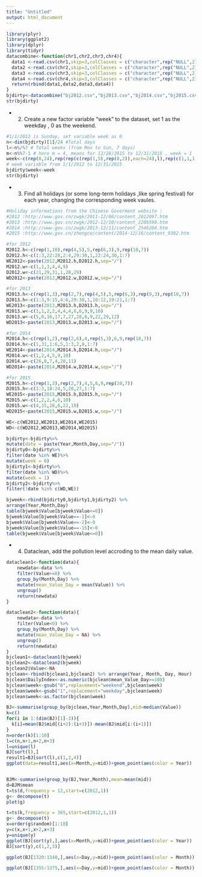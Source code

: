 ```yaml
---
title: "Untitled"
output: html_document
---
```

```r
library(plyr)
library(ggplot2)
library(dplyr)
library(tidyr)
datacombine<-function(chr1,chr2,chr3,chr4){
  data1 <-read.csv(chr1,skip=3,colClasses = c("character",rep("NULL",2),rep("integer",5),rep("NULL",3)))
  data2 <-read.csv(chr2,skip=3,colClasses = c("character",rep("NULL",2),rep("integer",5),rep("NULL",3)))
  data3 <-read.csv(chr3,skip=3,colClasses = c("character",rep("NULL",2),rep("integer",5),rep("NULL",3)))
  data4 <-read.csv(chr4,skip=3,colClasses = c("character",rep("NULL",2),rep("integer",5),rep("NULL",3)))
  return(rbind(data1,data2,data3,data4))
}
bjdirty<-datacombine("bj2012.csv","bj2013.csv","bj2014.csv","bj2015.csv")
str(bjdirty)
```

* 2. Create a new factor variable "week" to the  dataset, set 1 as the weekday , 0 as the weekend.

```r
#1/1/2012 is Sunday, set variable week as 0
n<-dim(bjdirty)[1]/24 #Total days
l<-n%/%7 # Total weeks (from Mon to Sun, 7 days)
m<-n%%7-1 # here m = 4, means for 12/28/2015 to 12/31/2015 , week = 1
week<-c(rep(0,24),rep(rep(c(rep(1,5),rep(0,2)),each=24),l),rep(c(1,1,1,1),each=24))
# week variable from 1/1/2012 to 12/31/2015
bjdirty$week<-week
str(bjdirty)
```
* 3. Find all holidays (or some long-term holidays ,like spring festival) for each year, changing the corresponding week vaules.
```r
#Holiday informations from the Chinese Goverment website :
#2012 :http://www.gov.cn/zwgk/2011-12/06/content_2012097.htm
#2013 :http://www.gov.cn/zwgk/2012-12/10/content_2286598.htm
#2014 :http://www.gov.cn/zwgk/2013-12/11/content_2546204.htm
#2015 :http://www.gov.cn/zhengce/content/2014-12/16/content_9302.htm

#for 2012
M2012.h<-c(rep(1,10),rep(4,5),5,rep(6,3),9,rep(10,7))
D2012.h<-c(1:3,22:28,2:4,29:30,1,22:24,30,1:7)
WE2012<-paste(2012,M2012.h,D2012.h,sep="/")
M2012.w<-c(1,1,3,4,4,9)
D2012.w<-c(21,29,31,1,28,29)
WD2012<-paste(2012,M2012.w,D2012.w,sep="/")

#for 2013
M2013.h<-c(rep(1,3),rep(2,7),rep(4,5),5,rep(6,3),rep(9,3),rep(10,7))
D2013.h<-c(1:3,9:15,4:6,29:30,1,10:12,19:21,1:7)
WE2013<-paste(2013,M2013.h,D2013.h,sep="/")
M2013.w<-c(1,1,2,2,4,4,4,6,6,9,9,10)
D2013.w<-c(5,6,16,17,7,27,28,8,9,22,29,12)
WD2013<-paste(2013,M2013.w,D2013.w,sep="/")

#for 2014
M2014.h<-c(rep(1,2),rep(2,6),4,rep(5,3),6,9,rep(10,7))
D2014.h<-c(1,31,1:6,5,1:3,2,8,1:7)
WE2014<-paste(2014,M2014.h,D2014.h,sep="/")
M2014.w<-c(1,2,4,5,9,10)
D2014.w<-c(26,8,7,4,28,11)
WD2014<-paste(2014,M2014.w,D2014.w,sep="/")

#for 2015
M2015.h<-c(rep(1,3),rep(2,7),4,5,6,9,rep(10,7))
D2015.h<-c(1:3,18:24,5,20,27,1:7)
WE2015<-paste(2015,M2015.h,D2015.h,sep="/")
M2015.w<-c(1,2,2,4,6,10)
D2015.w<-c(4,15,28,6,22,10)
WD2015<-paste(2015,M2015.w,D2015.w,sep="/")

WE<-c(WE2012,WE2013,WE2014,WE2015)
WD<-c(WD2012,WD2013,WD2014,WD2015)

bjdirty<-bjdirty%>% 
mutate(date = paste(Year,Month,Day,sep="/"))
bjdirty0<-bjdirty%>%
filter(date %in% WE)%>%
mutate(week = 0)
bjdirty1<-bjdirty%>%
filter(date %in% WD)%>%
mutate(week = 1)
bjdirty2<-bjdirty%>%
filter(!date %in% c(WD,WE))

bjweek<-rbind(bjdirty0,bjdirty1,bjdirty2) %>%
arrange(Year,Month,Day)
table(bjweek$Value[bjweek$Value<=0])
bjweek$Value[bjweek$Value==-1]<-0
bjweek$Value[bjweek$Value==-2]<-0
bjweek$Value[bjweek$Value==-15]<-0
table(bjweek$Value[bjweek$Value<=0])
```

* 4. Dataclean, add the pollution level accroding to the mean daily value.

```r
dataclean1<-function(data){
    newdata<-data %>%
    filter(Value>=0) %>%
    group_by(Month,Day) %>%
    mutate(mean_Value_Day = mean(Value)) %>%
    ungroup()
    return(newdata)
}

dataclean2<-function(data){
    newdata<-data %>% 
    filter(Value<0) %>%
    group_by(Month,Day) %>%
    mutate(mean_Value_Day = NA) %>%
    ungroup()
    return(newdata)
}
bjclean1<-dataclean1(bjweek)
bjclean2<-dataclean2(bjweek)
bjclean2$Value<-NA
bjclean<-rbind(bjclean1,bjclean2) %>% arrange(Year, Month, Day, Hour)
bjclean$DailyIndex<-as.numeric(bjclean$mean_Value_Day>=100)
bjclean$week<-gsub("0",replacement="weekend",bjclean$week)
bjclean$week<-gsub("1",replacement="weekday",bjclean$week)
bjclean$week<-as.factor(bjclean$week)
```

```r
BJ<-summarise(group_by(bjclean,Year,Month,Day),mid=median(Value))
k=c()
for(i in 1:(dim(BJ)[1]-3)){
  k[i]=mean(BJ$mid[(i+2):(i+3)])-mean(BJ$mid[i:(i+1)])
}
n=order(k)[1:10]
l=c(n,n+1,n+2,n+3)
l=unique(l)
BJ[sort(l),]
result1=BJ[sort(l),c(1,2,4)]
ggplot(data=result1,aes(x=Month,y=mid))+geom_point(aes(color = Year))


BJM<-summarise(group_by(BJ,Year,Month),mean=mean(mid))
d=BJM$mean
t=ts(d,frequency = 12,start=c(2012,1))
g<- decompose(t)
plot(g)

t=ts(k,frequency = 365,start=c(2012,1,1))
g<- decompose(t)
x=order(g$random)[1:10]
y=c(x,x+1,x+2,x+3)
y=unique(y)
ggplot(BJ[sort(y),],aes(x=Month,y=mid))+geom_point(aes(color = Year))
BJ[sort(y),c(1,2,3)]

ggplot(BJ[1320:1340,],aes(x=Day,y=mid))+geom_point(aes(color = Month))

ggplot(BJ[1355:1375,],aes(x=Day,y=mid))+geom_point(aes(color = Month))

```
